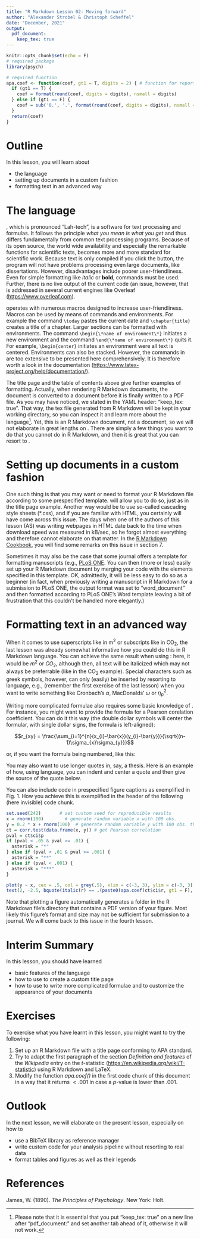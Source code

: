 ```yaml
---
title: "R Markdown Lesson 02: Moving forward"
author: "Alexander Strobel & Christoph Scheffel"
date: "December, 2021"
output: 
  pdf_document:
    keep_tex: true
---
```


```{=tex}
\begin{titlepage} \begin{center}
    
    \vspace{2.5cm}
    
    \huge
    Title of the thesis
    
    \vspace{1.5cm}
    
    \Large
    Dissertation

    \vspace{0.5cm}

    \normalsize
    For the degree of\\
    Doctor rerum naturalium\\
    (Dr. rer. nat.)
    
    \vspace{0.5cm}
    
    \normalsize
    Presented to the Faculty of Psychology\\
    Technische Universität Dresden\\
    by
    
    \vspace{0.5cm}
    
    Your Name\\
    Born on 9 November 1989 
    
    \vfill
    
    \normalsize
    Reviewers:\\
    Prof. Dr. AB\\
    Prof. Dr. CD

    \vspace{1.5cm}
    
    \normalsize
    Submitted on 6 December 2020

\end{center}
\end{titlepage}
```
\tableofcontents

\newpage

```r
knitr::opts_chunk$set(echo = F)
# required package
library(psych)

# required function
apa.coef <- function(coef, gt1 = T, digits = 2) { # function for reporting results according to APA conventions
  if (gt1 == T) {
    coef = format(round(coef, digits = digits), nsmall = digits)
  } else if (gt1 == F) {
    coef = sub('0.', '.', format(round(coef, digits = digits), nsmall = digits))
  }
  return(coef)
}

```

# Outline

In this lesson, you will learn about

-   the \LaTeX{} language
-   setting up documents in a custom fashion
-   formatting text in an advanced way

# The \LaTeX{} language

\LaTeX{}, which is pronounced "Lah-tech", is a software for text processing and formulas. 
It follows the principle *what you mean is what you get* and thus differs fundamentally from common text processing programs. 
Because of its open source, the world wide availability and especially the remarkable functions for scientific texts, \LaTeX{} becomes more and more standard for scientific work.
Because text is only compiled if you click the button, the program will not have problems processing even large documents, like dissertations. 
However, disadvantages include poorer user-friendliness. 
Even for simple formatting like *italic* or **bold**, commands must be used. 
Further, there is no live output of the current code (an issue, however, that is addressed in several current \LaTeX{} engines like Overleaf (<https://www.overleaf.com>).

\LaTeX{} operates with numerous macros designed to increase user-friendliness. 
Macros can be used by means of commands and environments.
For example the command `\today` pastes the current date and `\chapter{title}` creates a title of a chapter.
Larger sections can be formatted with environments. 
The command `\begin{\*name of environment\*}` initiates a new environment and the command `\end{\*name of environment\*}` quits it. 
For example, `\begin{center}` initiates an environment were all text is centered. 
Environments can also be stacked. 
However, the commands in \LaTeX{} are too extensive to be presented here comprehensively. 
It is therefore worth a look in the documentation (<https://www.latex-project.org/help/documentation/>).


The title page and the table of contents above give further examples of \LaTeX{} formatting. 
Actually, when rendering R Markdown documents, the document is converted to a \LaTeX{} document before it is finally written to a PDF file. 
As you may have noticed, we stated in the YAML header: "keep_tex: true". 
That way, the tex file generated from R Markdown will be kept in your working directory, so you can inspect it and learn more about the \LaTeX{} language[^1]. 
Yet, this is an R Markdown document, not a \LaTeX{} document, so we will not elaborate in great lengths on \LaTeX{}. 
There are simply a few things you want to do that you cannot do in R Markdown, and then it is great that you can resort to \LaTeX{}.

[^1]: Please note that it is essential that you put "keep_tex: true" on a new line after "pdf_document:" and set another tab ahead of it, otherwise it will not work.

# Setting up documents in a custom fashion

One such thing is that you may want or need to format your R Markdown file according to some prespecified template. 
\LaTeX{} will allow you to do so, just as in the title page example. 
Another way would be to use so-called cascading style sheets (\*.css), and if you are familiar with HTML, you certainly will have come across this issue. 
The days when one of the authors of this lesson (AS) was writing webpages in HTML date back to the time when download speed was measured in kB/sec, so he forgot almost everything and therefore cannot elaborate on that matter. 
In the [R Markdown Cookbook](https://bookdown.org/yihui/rmarkdown-cookbook/), you will find some remarks on this issue in section 7.

Sometimes it may also be the case that some journal offers a \LaTeX{} template for formatting manuscripts (e.g., [PLoS ONE](https://journals.plos.org/plosone/s/latex). 
You can then (more or less) easily set up your R Markdown document by merging your code with the \LaTeX{} elements specified in this template. 
OK, admittedly, it will be less easy to do so as a beginner (in fact, when previously writing a manuscript in R Markdown for a submission to PLoS ONE, the output format was set to "word_document" and then formatted according to PLoS ONE's Word template leaving a bit of frustration that this couldn't be handled more elegantly.)

# Formatting text in an advanced way

When it comes to use superscripts like in m^2^ or subscripts like in CO~2~, the last lesson was already somewhat informative how you could do this in R Markdown language. 
You can achieve the same result when using \LaTeX{}: here, it would be $m^2$ or $CO_{2}$, although then, all text will be italicized which may not always be preferrable (like in the CO~2~ example). 
Special characters such as greek symbols, however, can only (easily) be inserted by resorting to \LaTeX{} language, e.g., (remember the first exercise of the last lesson) when you want to write something like Cronbach's $\alpha$, MacDonalds' $\omega$ or $\eta_{p}^2$.

Writing more complicated formulae also requires some basic knowledge of \LaTeX{}. 
For instance, you might want to provide the formula for a Pearson corelation coefficient. 
You can do it this way (the double dollar symbols will center the formular, with single dollar signs, the formula is left-aligned):

$$r_{xy} = \frac{\sum_{i=1}^{n}(x_{i}-\bar{x})(y_{i}-\bar{y})}{\sqrt{(n-1)\sigma_{x}\sigma_{y}}}$$

or, if you want the formula being numbered, like this:

```{=tex}
\begin{align}
r_{xy} = \frac{\sum_{i=1}^{n}(x_{i}-\bar{x})(y_{i}-\bar{y})}{\sqrt{(n-1)\sigma_{x}\sigma_{y}}}
\end{align}
```
You may also want to use longer quotes in, say, a thesis. 
Here is an example of how, using \LaTeX{} language, you can indent and center a quote and then give the source of the quote below.

```{=tex}
\begin{quote}
Keep the faculty of effort alive in you by a little gratuitous exercise every day. That is, be systematically ascetic or heroic in little unnecessary points, do every day or two something for no other reason than that you would rather not do it, so that when the hour of dire need draws nigh, it may find you not unnerved and untrained to stand the test.

\begin{flushright}
\textit{William James (1890)}
\end{flushright}

\end{quote}
```
You can also include \LaTeX{} code in prespecified figure captions as exemplified in Fig. 1. 
How you achieve this is exemplified in the header of the following (here invisible) code chunk.

```r
set.seed(242)       # set custom seed for reproducible results
x = rnorm(100)        # generate random variable x with 100 obs.
y = 0.2 * x + rnorm(100)  # generate random variable y with 100 obs. that covaries with x
ct = corr.test(data.frame(x, y)) # get Pearson correlation
pval = ct$ci$p
if (pval < .05 & pval >= .01) {
  asterisk = "*"
} else if (pval < .01 & pval >= .001) {
  asterisk = "**"
} else if (pval < .001) {
  asterisk = "***"
}

plot(y ~ x, cex = .5, col = grey(.5), xlim = c(-3, 3), ylim = c(-3, 3), cex.axis = .7)
text(2, -2.5, bquote(italic(r) == .(paste0(apa.coef(ct$ci$r, gt1 = F), asterisk, collapse = ""))), cex = .8)

```
Note that plotting a figure automatically generates a folder in the R Markdown file's directory that contains a PDF version of your figure. 
Most likely this figure's format and size may not be sufficient for submission to a journal. 
We will come back to this issue in the fourth lesson.

# Interim Summary

In this lesson, you should have learned

-   basic features of the \LaTeX{} language
-   how to use \LaTeX{} to create a custom title page
-   how to use \LaTeX{} to write more complicated formulae and to customize the appearance of your documents

# Exercises

To exercise what you have learnt in this lesson, you might want to try the following:

1.  Set up an R Markdown file with a title page conforming to APA standard.
2.  Try to adapt the first paragraph of the section *Definition and features* of the *Wikipedia* entry on the $t$-statistic (<https://en.wikipedia.org/wiki/T-statistic>) using R Markdown and LaTeX.
3.  Modify the function *apa.coef()* in the first code chunk of this document in a way that it returns $<.001$ in case a $p$-value is lower than .001.

# Outlook

In the next lesson, we will elaborate on the present lesson, especially on how to

-   use a BibTeX library as reference manager
-   write custom code for your analysis pipeline without resorting to real data
-   format tables and figures as well as their legends

# References

James, W. (1890). *The Principles of Psychology*. New York: Holt.
